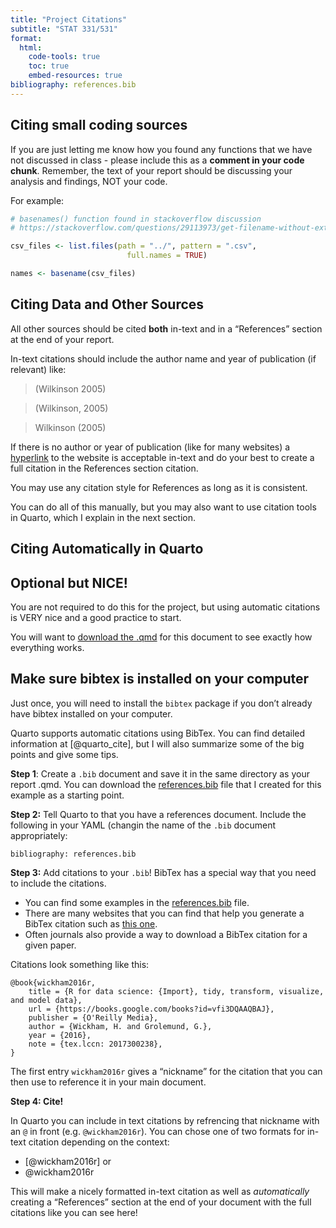 ```yaml
---
title: "Project Citations"
subtitle: "STAT 331/531"
format: 
  html:
    code-tools: true
    toc: true
    embed-resources: true
bibliography: references.bib
---
```



## Citing small coding sources

If you are just letting me know how you found any functions that we have not discussed in class - please include this as a **comment in your code chunk**. Remember, the text of your report should be discussing your analysis and findings, NOT your code.

For example:

```r
# basenames() function found in stackoverflow discussion
# https://stackoverflow.com/questions/29113973/get-filename-without-extension-in-r

csv_files <- list.files(path = "../", pattern = ".csv", 
                          full.names = TRUE)

names <- basename(csv_files)
```


## Citing Data and Other Sources

All other sources should be cited **both** in-text and in a "References" section at the end of your report.

In-text citations should include the author name and year of publication (if relevant) like:

> (Wilkinson 2005)

> (Wilkinson, 2005)

> Wilkinson (2005)

If there is no author or year of publication (like for many websites) a [hyperlink](https://quarto.org/docs/authoring/citations.html) to the website is acceptable in-text and do your best to create a full citation in the References section citation.

You may use any citation style for References as long as it is consistent.

You can do all of this manually, but you may also want to use citation tools in Quarto, which I explain in the next section.

## Citing Automatically in Quarto


:::callout-tip
## Optional but NICE!
You are not required to do this for the project, but using automatic citations 
is VERY nice and a good practice to start.
:::

:::callout-warning
You will want to [download the .qmd](proj-citations.qmd) for this document to see exactly how everything works.
:::

:::callout-caution
# Make sure bibtex is installed on your computer
Just once, you will need to install the `bibtex` package if you don't already have bibtex installed on your computer.
:::

Quarto supports automatic citations using BibTex. You can find detailed information at [@quarto_cite], but I will also summarize some of the big points and give some tips.

**Step 1**: Create a `.bib` document and save it in the same directory as your report .qmd. You can download the [references.bib](references.bib) file that I created for this example as a starting point.

**Step 2:** Tell Quarto to that you have a references document. Include the following in your YAML (changin the name of the `.bib` document appropriately:

`bibliography: references.bib`

**Step 3:** Add citations to your `.bib`! BibTex has a special way that you need to include the citations. 

- You can find some examples in the [references.bib](references.bib) file. 
- There are many websites that you can find that help you generate a BibTex citation such as [this one](https://zbib.org/). 
- Often journals also provide a way to download a BibTex citation for a given paper.

Citations look something like this:

```
@book{wickham2016r,
	title = {R for data science: {Import}, tidy, transform, visualize, and model data},
	url = {https://books.google.com/books?id=vfi3DQAAQBAJ},
	publisher = {O'Reilly Media},
	author = {Wickham, H. and Grolemund, G.},
	year = {2016},
	note = {tex.lccn: 2017300238},
}
```

The first entry `wickham2016r` gives a "nickname" for the citation that you can then use to reference it in your main document.


**Step 4: Cite!**

In Quarto you can include in text citations by refrencing that nickname with an `@` in front (e.g. `@wickham2016r`). You can chose one of two formats for in-text citation depending on the context: 

- [@wickham2016r] or 
- @wickham2016r 

This will make a nicely formatted in-text citation as well as *automatically* creating a "References" section at the end of your document with the full citations like you can see here!

